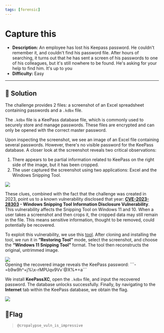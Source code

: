 ---
tags: [forensic]
---
# Capture this

- **Description:** An employee has lost his Keepass password. 
He couldn't remember it, and couldn't find his password file. 
After hours of searching, it turns out that he has sent a screen of his passwords to one of his colleagues, but it's still nowhere to be found.
He's asking for your help to find him.
It's up to you
- **Difficulty:** Easy

---

## 🔎 Solution
The challenge provides 2 files: a screenshot of an Excel spreadsheet containing passwords and a `.kdbx` file.  

The `.kdbx` file is a KeePass database file, which is commonly used to securely store and manage passwords. 
These files are encrypted and can only be opened with the correct master password.  

Upon inspecting the screenshot, we see an image of an Excel file containing several passwords. 
However, there's no visible password for the KeePass database. 
A closer look at the screenshot reveals two critical observations:
1. There appears to be partial information related to KeePass on the right side of the image, but it has been cropped.
2. The user captured the screenshot using two applications: Excel and the Windows Snipping Tool.
<div style={{ width: '100%', margin: '0 auto' }}>
  <img src={require("./capture1.png").default} style={{ width: '100%', height: 'auto' }} />
</div>

These clues, combined with the fact that the challenge was created in 2023, point us to a known vulnerability disclosed that year: **[CVE-2023-28303](https://nvd.nist.gov/vuln/detail/CVE-2023-28303) - Windows Snipping Tool Information Disclosure Vulnerability**.
This vulnerability affects the Snipping Tool on Windows 11 and 10. 
When a user takes a screenshot and then crops it, the cropped data may still remain in the file. 
This means sensitive information, thought to be removed, could potentially be recovered.  

To exploit this vulnerability, we use this [tool](https://github.com/frankthetank-music/Acropalypse-Multi-Tool.git).
After cloning and installing the tool, we run it in **“Restoring Tool”** mode, select the screenshot, and choose the **“Windows 11 Snipping Tool”** format. 
The tool then reconstructs the original, untrimmed image.
<div style={{ width: '100%', margin: '0 auto' }}>
  <img src={require("./capture2.png").default} style={{ width: '100%', height: 'auto' }} />
</div>
Opening the recovered image reveals the KeePass password: ```-=b9w9h^+j%\x-rMPUqv9Vv`@X%*=a```  

We install **KeePassXC**, open the `.kdbx` file, and input the recovered password. 
The database unlocks successfully.
Finally, by navigating to the **Internet** tab within the KeePass database, we obtain the flag.
<div style={{ width: '100%', margin: '0 auto' }}>
  <img src={require("./flag.png").default} style={{ width: '100%', height: 'auto' }} />
</div>

## 🚩Flag
> `@cropalypse_vuln_is_impressive`
